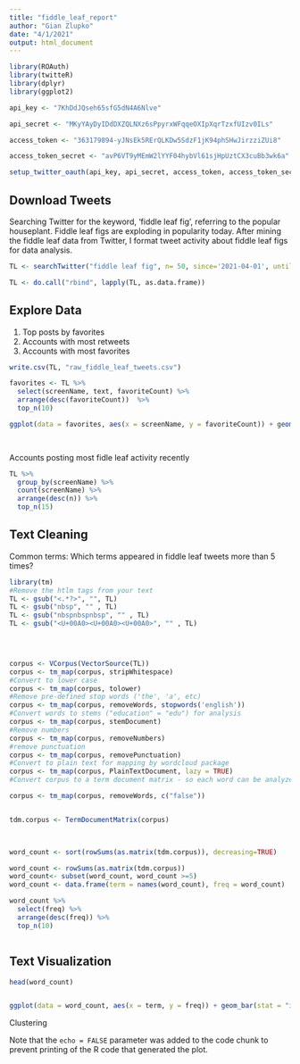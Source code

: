 ```yaml
---
title: "fiddle_leaf_report"
author: "Gian Zlupko"
date: "4/1/2021"
output: html_document
---
```


```r
library(ROAuth) 
library(twitteR) 
library(dplyr) 
library(ggplot2) 

api_key <- "7KhDdJQseh65sfG5dN4A6Nlve"

api_secret <- "MKyYAyDyIDdDXZQLNXz6sPpyrxWFqqeOXIpXqrTzxfUIzv0ILs" 

access_token <- "363179894-yJNsEk5RErQLKDw5SdzF1jK94phSHwJirzziZUi8"

access_token_secret <- "avP6VT9yMEmW2lYYF04hybVl61sjHpUztCX3cuBb3wk6a"

setup_twitter_oauth(api_key, api_secret, access_token, access_token_secret) 
```




## Download Tweets 

Searching Twitter for the keyword, 'fiddle leaf fig', referring to the popular houseplant. Fiddle leaf figs are exploding in popularity today. After mining the fiddle leaf data from Twitter, I format tweet activity about fiddle leaf figs for data analysis. 


```r

TL <- searchTwitter("fiddle leaf fig", n= 50, since='2021-04-01', until='2021-04-07', lang = "en")#Make sure you change the dates here to be 6 days from today.

TL <- do.call("rbind", lapply(TL, as.data.frame))


```


## Explore Data 

1. Top posts by favorites 
2. Accounts with most retweets 
3. Accounts with most favorites 

```r

write.csv(TL, "raw_fiddle_leaf_tweets.csv") 

favorites <- TL %>% 
  select(screenName, text, favoriteCount) %>%
  arrange(desc(favoriteCount))  %>%
  top_n(10)   

ggplot(data = favorites, aes(x = screenName, y = favoriteCount)) + geom_bar(stat = "identity") + xlab("Screen Name") + ylab("Favorite Count") + ggtitle("Tweets with Most Favorites by Account") 

   

```



Accounts posting most fidle leaf activity recently 

```r

TL %>%
  group_by(screenName) %>%
  count(screenName) %>%
  arrange(desc(n)) %>%
  top_n(15) 


```



## Text Cleaning

Common terms: Which terms appeared in fiddle leaf tweets more than 5 times? 


```r


library(tm) 
#Remove the htlm tags from your text
TL <- gsub("<.*?>", "", TL)
TL <- gsub("nbsp", "" , TL)
TL <- gsub("nbspnbspnbsp", "" , TL)
TL <- gsub("<U+00A0><U+00A0><U+00A0>", "" , TL)



  
corpus <- VCorpus(VectorSource(TL)) 
corpus <- tm_map(corpus, stripWhitespace)
#Convert to lower case
corpus <- tm_map(corpus, tolower)
#Remove pre-defined stop words ('the', 'a', etc)
corpus <- tm_map(corpus, removeWords, stopwords('english'))
#Convert words to stems ("education" = "edu") for analysis
corpus <- tm_map(corpus, stemDocument)
#Remove numbers
corpus <- tm_map(corpus, removeNumbers)
#remove punctuation
corpus <- tm_map(corpus, removePunctuation)
#Convert to plain text for mapping by wordcloud package
corpus <- tm_map(corpus, PlainTextDocument, lazy = TRUE)
#Convert corpus to a term document matrix - so each word can be analyzed individuallly

corpus <- tm_map(corpus, removeWords, c("false")) 


tdm.corpus <- TermDocumentMatrix(corpus)


  
word_count <- sort(rowSums(as.matrix(tdm.corpus)), decreasing=TRUE)

word_count <- rowSums(as.matrix(tdm.corpus))
word_count<- subset(word_count, word_count >=5)
word_count <- data.frame(term = names(word_count), freq = word_count)

word_count %>%
  select(freq) %>%
  arrange(desc(freq)) %>%
  top_n(10) 



```



## Text Visualization

```r
head(word_count) 


ggplot(data = word_count, aes(x = term, y = freq)) + geom_bar(stat = "identity") 

```






Clustering 








Note that the `echo = FALSE` parameter was added to the code chunk to prevent printing of the R code that generated the plot.
